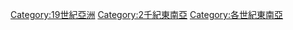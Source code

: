 [[Category:19世紀亞洲|Category:19世紀亞洲]]
[[Category:2千紀東南亞|Category:2千紀東南亞]]
[[Category:各世紀東南亞|Category:各世紀東南亞]]